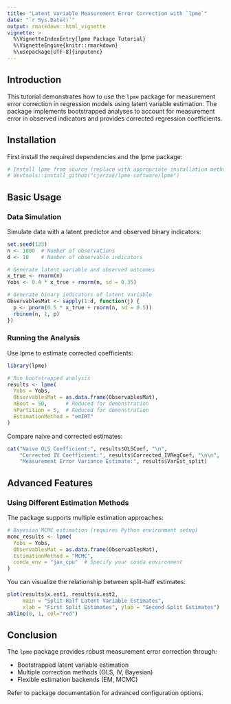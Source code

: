 ```yaml
---
title: "Latent Variable Measurement Error Correction with `lpme`"
date: "`r Sys.Date()`"
output: rmarkdown::html_vignette
vignette: >
  %\VignetteIndexEntry{lpme Package Tutorial}
  %\VignetteEngine{knitr::rmarkdown}
  %\usepackage[UTF-8]{inputenc}
---
```


## Introduction

This tutorial demonstrates how to use the `lpme` package for measurement error correction in regression models using latent variable estimation. The package implements bootstrapped analyses to account for measurement error in observed indicators and provides corrected regression coefficients.

## Installation

First install the required dependencies and the lpme package:
```r
# Install lpme from source (replace with appropriate installation method)
# devtools::install_github("cjerzak/lpme-software/lpme")
```


## Basic Usage

### Data Simulation

Simulate data with a latent predictor and observed binary indicators:

```r
set.seed(123)
n <- 1000  # Number of observations
d <- 10    # Number of observable indicators

# Generate latent variable and observed outcomes
x_true <- rnorm(n)
Yobs <- 0.4 * x_true + rnorm(n, sd = 0.35)

# Generate binary indicators of latent variable
ObservablesMat <- sapply(1:d, function(j) {
  p <- pnorm(0.5 * x_true + rnorm(n, sd = 0.5))
  rbinom(n, 1, p)
})
```

### Running the Analysis

Use lpme to estimate corrected coefficients:

```r
library(lpme)

# Run bootstrapped analysis
results <- lpme(
  Yobs = Yobs,
  ObservablesMat = as.data.frame(ObservablesMat),
  nBoot = 50,      # Reduced for demonstration
  nPartition = 5,  # Reduced for demonstration
  EstimationMethod = "emIRT"
)
```

Compare naive and corrected estimates:
```r
cat("Naive OLS Coefficient:", results$OLSCoef, "\n",
    "Corrected IV Coefficient:", results$Corrected_IVRegCoef, "\n\n",
    "Measurement Error Variance Estimate:", results$VarEst_split)
```

## Advanced Features

### Using Different Estimation Methods

The package supports multiple estimation approaches:

```r
# Bayesian MCMC estimation (requires Python environment setup)
mcmc_results <- lpme(
  Yobs = Yobs,
  ObservablesMat = as.data.frame(ObservablesMat),
  EstimationMethod = "MCMC",
  conda_env = "jax_cpu"  # Specify your conda environment
)
```

You can visualize the relationship between split-half estimates:
```r
plot(results$x.est1, results$x.est2,
     main = "Split-Half Latent Variable Estimates",
     xlab = "First Split Estimates", ylab = "Second Split Estimates")
abline(0, 1, col="red")
```

## Conclusion

The `lpme` package provides robust measurement error correction through:

  - Bootstrapped latent variable estimation
  - Multiple correction methods (OLS, IV, Bayesian)
  - Flexible estimation backends (EM, MCMC)

Refer to package documentation for advanced configuration options.

